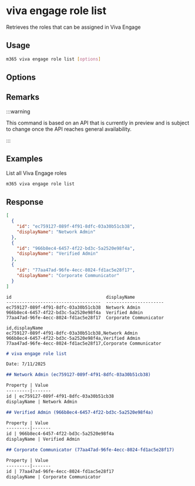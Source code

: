 
# viva engage role list

Retrieves the roles that can be assigned in Viva Engage

## Usage

```sh
m365 viva engage role list [options]
```

## Options

<Global />

## Remarks

:::warning

This command is based on an API that is currently in preview and is subject to change once the API reaches general availability.

:::

## Examples
  
List all Viva Engage roles

```sh
m365 viva engage role list
```

## Response

<Tabs>
  <TabItem value="JSON">

  ```json
  [
    {
      "id": "ec759127-089f-4f91-8dfc-03a30b51cb38",
      "displayName": "Network Admin"
    },
    {
      "id": "966b8ec4-6457-4f22-bd3c-5a2520e98f4a",
      "displayName": "Verified Admin"
    },
    {
      "id": "77aa47ad-96fe-4ecc-8024-fd1ac5e28f17",
      "displayName": "Corporate Communicator"
    }
  ]
  ```

  </TabItem>
  <TabItem value="Text">

  ```text
  id                                    displayName
  ------------------------------------  ----------------------
  ec759127-089f-4f91-8dfc-03a30b51cb38  Network Admin
  966b8ec4-6457-4f22-bd3c-5a2520e98f4a  Verified Admin
  77aa47ad-96fe-4ecc-8024-fd1ac5e28f17  Corporate Communicator
  ```

  </TabItem>
  <TabItem value="CSV">

  ```csv
  id,displayName
  ec759127-089f-4f91-8dfc-03a30b51cb38,Network Admin
  966b8ec4-6457-4f22-bd3c-5a2520e98f4a,Verified Admin
  77aa47ad-96fe-4ecc-8024-fd1ac5e28f17,Corporate Communicator
  ```

  </TabItem>
  <TabItem value="Markdown">

  ```md
  # viva engage role list

  Date: 7/11/2025

  ## Network Admin (ec759127-089f-4f91-8dfc-03a30b51cb38)

  Property | Value
  ---------|-------
  id | ec759127-089f-4f91-8dfc-03a30b51cb38
  displayName | Network Admin

  ## Verified Admin (966b8ec4-6457-4f22-bd3c-5a2520e98f4a)

  Property | Value
  ---------|-------
  id | 966b8ec4-6457-4f22-bd3c-5a2520e98f4a
  displayName | Verified Admin

  ## Corporate Communicator (77aa47ad-96fe-4ecc-8024-fd1ac5e28f17)

  Property | Value
  ---------|-------
  id | 77aa47ad-96fe-4ecc-8024-fd1ac5e28f17
  displayName | Corporate Communicator
  ```

  </TabItem>
</Tabs>
